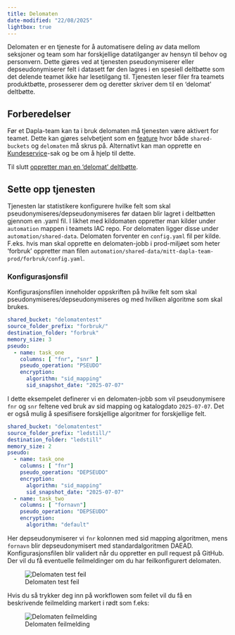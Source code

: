 ```yaml
---
title: Delomaten
date-modified: "22/08/2025"
lightbox: true
---
```


Delomaten er en tjeneste for å automatisere deling av data mellom seksjoner og team som har forskjellige datatilganger av hensyn til behov og personvern. Dette gjøres ved at tjenesten pseudonymiserer eller depseudonymiserer felt i datasett før den lagres i en spesiell deltbøtte som det delende teamet ikke har lesetilgang til. Tjenesten leser filer fra teamets produktbøtte, prosesserer dem og deretter skriver dem til en 'delomat' deltbøtte. 

## Forberedelser

Før et Dapla-team kan ta i bruk delomaten må tjenesten være aktivert for teamet.
Dette kan gjøres selvbetjent som en [feature](./features.html) hvor både `shared-buckets` og `delomaten` må skrus på.
Alternativt kan man opprette en [Kundeservice](https://ssb.pureservice.com/#/categories/14/new)-sak og be om å hjelp til dette.

Til slutt [oppretter man en 'delomat' deltbøtte](./deling-av-data.qmd).

## Sette opp tjenesten

Tjenesten lar statistikere konfigurere hvilke felt som skal pseudonymiseres/depseudonymiseres før dataen blir lagret i deltbøtten gjennom en .yaml fil. I likhet med kildomaten oppretter man kilder under `automation` mappen i teamets IAC repo.
For delomaten ligger disse under `automation/shared-data`. Delomaten forventer en `config.yaml` fil per kilde.
F.eks. hvis man skal opprette en delomaten-jobb i prod-miljøet som heter 'forbruk' oppretter man filen
`automation/shared-data/mitt-dapla-team-prod/forbruk/config.yaml`.

### Konfigurasjonsfil

Konfigurasjonsfilen inneholder oppskriften på hvilke felt som skal pseudonymiseres/depseudonymiseres
og med hvilken algoritme som skal brukes.

```.yaml
shared_bucket: "delomatentest"
source_folder_prefix: "forbruk/"
destination_folder: "forbruk"
memory_size: 3
pseudo:
  - name: task_one
    columns: [ "fnr", "snr" ]
    pseudo_operation: "PSEUDO"
    encryption:
      algorithm: "sid_mapping"
      sid_snapshot_date: "2025-07-07"
```

I dette eksempelet definerer vi en delomaten-jobb som vil pseudonymisere `fnr` og `snr` feltene ved bruk av sid mapping og katalogdato `2025-07-07`.
Det er også mulig å spesifisere forskjellige algoritmer for forskjellige felt.

```.yaml
shared_bucket: "delomatentest"
source_folder_prefix: "ledstill/"
destination_folder: "ledstill"
memory_size: 2
pseudo:
  - name: task_one
    columns: [ "fnr"]
    pseudo_operation: "DEPSEUDO"
    encryption:
      algorithm: "sid_mapping"
      sid_snapshot_date: "2025-07-07"
  - name: task_two
    columns: [ "fornavn"]
    pseudo_operation: "DEPSEUDO"
    encryption:
      algorithm: "default"
```

Her depseudonymiserer vi `fnr` kolonnen med sid mapping algoritmen, mens `fornavn` blir depseudonymisert med standardalgoritmen DAEAD. Konfigurasjonsfilen blir validert når du oppretter en pull request på GitHub. Der vil du få eventuelle feilmeldinger om du har feilkonfigurert delomaten.

![Delomaten test feil](../images/delomaten_error.png)

Hvis du så trykker deg inn på workflowen som feilet vil du få en beskrivende feilmelding markert i rødt som f.eks:

![Delomaten feilmelding](../images/delomaten_error_msg.png)

